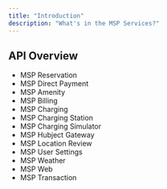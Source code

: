 ```yaml
---
title: "Introduction"
description: "What's in the MSP Services?"
---
```


## API Overview
- MSP Reservation
- MSP Direct Payment
- MSP Amenity
- MSP Billing
- MSP Charging 
- MSP Charging Station
- MSP Charging Simulator
- MSP Hubject Gateway
- MSP Location Review
- MSP User Settings
- MSP Weather
- MSP Web 
- MSP Transaction




